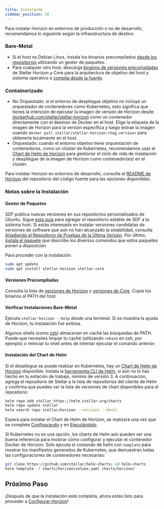 ```yaml
---
title: Instalando
sidebar_position: 20
---
```



Para instalar Horizon en entornos de producción o no de desarrollo, recomendamos lo siguiente según la infraestructura de destino:

### Bare-Metal

- Si el host es Debian Linux, instala los binarios precompilados [desde los repositorios](#package-manager) utilizando un gestor de paquetes.
- Para cualquier otro host, descarga [binarios de versiones precompiladas](#prebuilt-releases) de Stellar Horizon y Core para la arquitectura de objetivo del host y sistema operativo o [compila desde la fuente](https://github.com/stellar/go/blob/master/services/horizon/internal/docs/GUIDE_FOR_DEVELOPERS.md#building-horizon).

### Containerizado

- No Orquestado: si el entorno de despliegue objetivo no incluye un orquestador de contenedores como Kubernetes, esto significa que tienes la intención de ejecutar la imagen de versión de Horizon desde [dockerhub.com/stellar/stellar-horizon](https://hub.docker.com/r/stellar/stellar-horizon) como un contenedor directamente con el daemon de Docker en el host. Elige la etiqueta de la imagen de Horizon para la versión específica y luego extrae la imagen usando `docker pull stellar/stellar-horizon:<tag_version>` para obtenerla localmente en el host.
- Orquestado: cuando el entorno objetivo tiene orquestación de contenedores, como un clúster de Kubernetes, recomendamos usar el [Chart de Helm de Horizon](https://github.com/stellar/helm-charts/tree/main/charts/horizon) para gestionar el ciclo de vida de instalación y despliegue de la imagen de Horizon como contenedor(es) en el clúster.

Para instalar Horizon en entornos de desarrollo, consulta el [README de Horizon](https://github.com/stellar/go/blob/master/services/horizon/README.md#try-it-out) del repositorio del código fuente para las opciones disponibles.

### Notas sobre la Instalación

#### Gestor de Paquetes

SDF publica nuevas versiones en sus repositorios personalizados de Ubuntu. Sigue [esta guía](https://github.com/stellar/packages/blob/master/docs/adding-the-sdf-stable-repository-to-your-system.md#adding-the-sdf-stable-repository-to-your-system) para agregar el repositorio estable de SDF a tu sistema host. Si estás interesado en instalar versiones candidatas de versiones de software que aún no han alcanzado la estabilidad, consulta [Añadiendo el Repositorio de Pruebas de la Última Versión](https://github.com/stellar/packages/blob/master/docs/adding-the-sdf-stable-repository-to-your-system.md#adding-the-bleeding-edge-testing-repository). Por último, [instala el paquete](https://github.com/stellar/packages/blob/master/docs/installing-individual-packages.md#installing-individual-packages) que describe los diversos comandos que estos paquetes ponen a disposición.

Para proceder con la instalación:

<CodeExample>

```bash
sudo apt update
sudo apt install stellar-horizon stellar-core
```

</CodeExample>

#### Versiones Precompiladas

Consulta la lista de [versiones de Horizon](https://github.com/stellar/go/releases) y [versiones de Core](https://github.com/stellar/stellar-core/releases). Copia los binarios al PATH del host.

#### Verificar Instalaciones Bare-Metal

Ejecuta `stellar-horizon --help` desde una terminal. Si se muestra la ayuda de Horizon, tu instalación fue exitosa.

Algunos shells (como [zsh](https://www.zsh.org/)) almacenan en caché las búsquedas de PATH. Puede que necesites limpiar tu caché (utilizando `rehash` en zsh, por ejemplo) o reiniciar tu shell antes de intentar ejecutar el comando anterior.

#### Instalación del Chart de Helm

Si el despliegue se puede realizar en Kubernetes, hay un [Chart de Helm de Horizon](https://github.com/stellar/helm-charts/blob/main/charts/horizon) disponible. Instala la [herramienta CLI de Helm](https://helm.sh/docs/intro/install/), si aún no lo has hecho en tu estación de trabajo, mínimo de versión 3. A continuación, agrega el repositorio de Stellar a la lista de repositorios del cliente de Helm y confirma que puedes ver la lista de versiones de chart disponibles para el repositorio:

<CodeExample>

```bash
helm repo add stellar https://helm.stellar.org/charts
helm repo update stellar
helm search repo stellar/horizon --versions --devel
```

</CodeExample>

Espera para instalar el Chart de Helm de Horizon, se realizará una vez que se complete [Configurando](./configuring.mdx) y en [Ejecutándolo](./running.mdx).

Si Kubernetes no es una opción, los charts de Helm aún pueden ser una buena referencia para mostrar cómo configurar y ejecutar el contenedor Docker de Horizon. Solo ejecuta el comando de helm con `template` para mostrar los manifiestos generados de Kubernetes, que demuestran todas las configuraciones de contenedores necesarias:

<CodeExample>

```bash
git clone https://github.com/stellar/helm-charts; cd helm-charts
helm template -f charts/horizon/values.yaml charts/horizon/
```

</CodeExample>

## Próximo Paso

¡Después de que la instalación esté completa, ahora estás listo para proceder a [Configurar Horizon](./configuring.mdx)!
